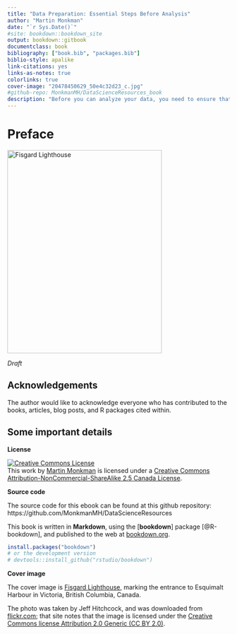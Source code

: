 ```yaml
--- 
title: "Data Preparation: Essential Steps Before Analysis"
author: "Martin Monkman"
date: "`r Sys.Date()`"
#site: bookdown::bookdown_site
output: bookdown::gitbook
documentclass: book
bibliography: ["book.bib", "packages.bib"]
biblio-style: apalike
link-citations: yes
links-as-notes: true
colorlinks: true
cover-image: "20478450629_50e4c32d23_c.jpg"
#github-repo: MonkmanMH/DataScienceResources_book
description: "Before you can analyze your data, you need to ensure that it is clean and tidy."
---
```


# Preface  {-}

<img src="20478450629_50e4c32d23_c.jpg" width="350" height="460" alt="Fisgard Lighthouse" />

_Draft_





## Acknowledgements {-}

The author would like to acknowledge everyone who has contributed to the books, articles, blog posts, and R packages cited within.


## Some important details {-}

**License**

<a rel="license" href="https://creativecommons.org/licenses/by-nc-sa/2.5/ca/"><img alt="Creative Commons License" style="border-width:0" src="https://i.creativecommons.org/l/by-nc-sa/3.0/us/88x31.png" /></a><br />This work by [Martin Monkman](https://github.com/MonkmanMH) is licensed under a <a rel="license" href="https://creativecommons.org/licenses/by-nc-sa/2.5/ca/">Creative Commons Attribution-NonCommercial-ShareAlike 2.5 Canada License</a>.


**Source code**

The source code for this ebook can be found at this github repository: https://github.com/MonkmanMH/DataScienceResources 

This book is written in **Markdown**, using the [**bookdown**] package [@R-bookdown], and published to the web at [bookdown.org](https://bookdown.org/).


```r
install.packages("bookdown")
# or the development version
# devtools::install_github("rstudio/bookdown")
```




**Cover image**

The cover image is [Fisgard Lighthouse](https://www.pc.gc.ca/en/lhn-nhs/bc/fortroddhill), marking the entrance to Esquimalt Harbour in Victoria, British Columbia, Canada. 

The photo was taken by Jeff Hitchcock, and was downloaded from [flickr.com](https://www.flickr.com/photos/arbron/20478450629/in/photolist-xcBpUZ-2MEe8A-Tz6rTx-HRYy1o-tbHGK-2MA1SH-5n9vch-qoZ867-LPwdP-dNjGwg-zPLnpm-rme8mp-xcuUG1-3AG9T-8wntna-nR6mVu-nyEL8U-nP7ABE-2j5vV5P-MoZMrU-5MUXTU-ed575f-Piv3Nk-exCURH-Lizw85-o6mGzN-KVE2Ti-aAo4y-aAo76-52UkBm-dFdY6L-8vJ9F9-UPKWuH-9qLxh-5MQHAr-8vF5hM-8vHYom-8ag7N5-5MUXJj-5MQHjB-5MUWGy-5MQHdD-5MQH4t-5MQHiz-wxeSgT-5MUXgC-5MQHm2-8vF2v4-5MQHo8-btdtzu); that site notes that the image is licensed under the [Creative Commons license Attribution 2.0 Generic (CC BY 2.0)](https://creativecommons.org/licenses/by/2.0/).


